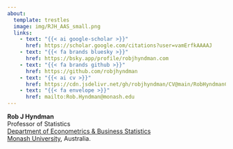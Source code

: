 ```yaml
---
about:
  template: trestles
  image: img/RJH_AAS_small.png
  links:
    - text: "{{< ai google-scholar >}}"
      href: https://scholar.google.com/citations?user=vamErfkAAAAJ
    - text: "{{< fa brands bluesky >}}"
      href: https://bsky.app/profile/robjhyndman.com
    - text: "{{< fa brands github >}}"
      href: https://github.com/robjhyndman
    - text: "{{< ai cv >}}"
      href: https://cdn.jsdelivr.net/gh/robjhyndman/CV@main/RobHyndmanCV.pdf
    - text: "{{< fa envelope >}}"
      href: mailto:Rob.Hyndman@monash.edu
---
```


<div class="about-link-text">
**Rob&nbsp;J&nbsp;Hyndman**<br>
Professor of Statistics<br>
[Department of Econometrics & Business Statistics](https://monash.edu/business/ebs)<br>
[Monash University](https://monash.edu), Australia.
</div>
